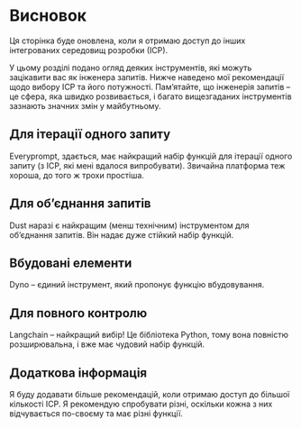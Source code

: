 
# Висновок

Ця сторінка буде оновлена, коли я отримаю доступ до інших інтегрованих середовищ розробки (ІСР).

У цьому розділі подано огляд деяких інструментів, які можуть зацікавити вас як інженера запитів. Нижче наведено мої рекомендації щодо вибору ІСР та його потужності. Пам’ятайте, що інженерія запитів – це сфера, яка швидко розвивається, і багато вищезгаданих інструментів зазнають значних змін у майбутньому.

## Для ітерації одного запиту

Everyprompt, здається, має найкращий набір функцій для ітерації одного запиту (з ІСР, які мені вдалося випробувати). Звичайна платформа теж хороша, до того ж трохи простіша.

## Для об’єднання запитів

Dust наразі є найкращим (менш технічним) інструментом для об’єднання запитів. Він надає дуже стійкий набір функцій.

## Вбудовані елементи

Dyno – єдиний інструмент, який пропонує функцію вбудовування.

## Для повного контролю

Langchain – найкращий вибір! Це бібліотека Python, тому вона повністю розширювальна, і вже має чудовий набір функцій.

## Додаткова інформація

Я буду додавати більше рекомендацій, коли отримаю доступ до більшої кількості ІСР. Я рекомендую спробувати різні, оскільки кожна з них відчувається по-своєму та має різні функції.

